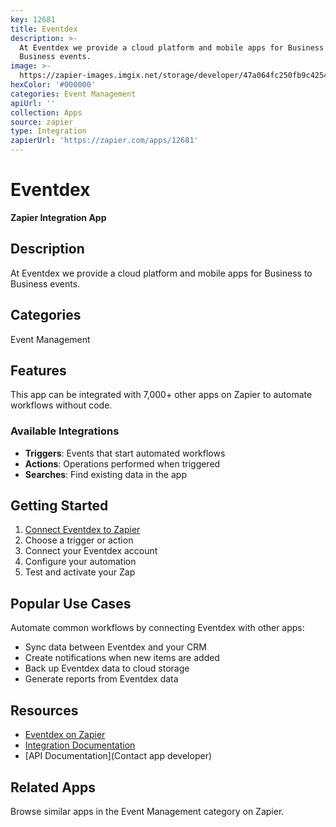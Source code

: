 ```yaml
---
key: 12681
title: Eventdex
description: >-
  At Eventdex we provide a cloud platform and mobile apps for Business to
  Business events.
image: >-
  https://zapier-images.imgix.net/storage/developer/47a064fc250fb9c42547bb7659054b82.png?auto=format%2Ccompress&ixlib=python-3.0.0&q=50
hexColor: '#000000'
categories: Event Management
apiUrl: ''
collection: Apps
source: zapier
type: Integration
zapierUrl: 'https://zapier.com/apps/12681'
---
```

# Eventdex

**Zapier Integration App**

## Description

At Eventdex we provide a cloud platform and mobile apps for Business to Business events.

## Categories

Event Management

## Features

This app can be integrated with 7,000+ other apps on Zapier to automate workflows without code.

### Available Integrations

- **Triggers**: Events that start automated workflows
- **Actions**: Operations performed when triggered
- **Searches**: Find existing data in the app

## Getting Started

1. [Connect Eventdex to Zapier](https://zapier.com/apps/12681)
2. Choose a trigger or action
3. Connect your Eventdex account
4. Configure your automation
5. Test and activate your Zap

## Popular Use Cases

Automate common workflows by connecting Eventdex with other apps:

- Sync data between Eventdex and your CRM
- Create notifications when new items are added
- Back up Eventdex data to cloud storage
- Generate reports from Eventdex data

## Resources

- [Eventdex on Zapier](https://zapier.com/apps/12681)
- [Integration Documentation](https://zapier.com/apps/12681/integrations)
- [API Documentation](Contact app developer)

## Related Apps

Browse similar apps in the Event Management category on Zapier.
